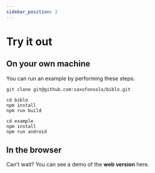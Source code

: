 ```yaml
---
sidebar_position: 2
---
```



# Try it out

## On your own machine

You can run an example by performing these steps:

```shell
git clone git@github.com:saxofonsolo/biblo.git

cd biblo
npm install
npm run build

cd example
npm install
npm run android
```

## In the browser

Can't wait? You can see a demo of the **web version** here.

<DeviceFrame text="Open demo" url="https://biblo.saxofonsolo.dk/demo" />
